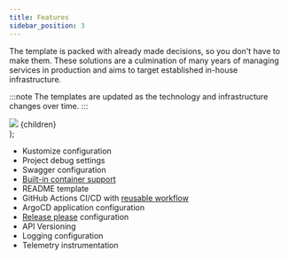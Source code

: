```yaml
---
title: Features
sidebar_position: 3
---
```


The template is packed with already made decisions, so you don't have to make them. These solutions are a culmination of many
years of managing services in production and aims to target established in-house infrastructure.

:::note
The templates are updated as the technology and infrastructure changes over time.
:::

  <div style={{ display: 'flex' }}>
    <img src={imageSrc} width={imgWidth} />
    {children}
  </div>
);

<SideBySide imageSrc="/img/vscode-tree.png" imgWidth="200px">

- Kustomize configuration
- Project debug settings
- Swagger configuration
- [Built-in container support](https://learn.microsoft.com/en-us/dotnet/core/containers/sdk-publish?pivots=dotnet-8-0)
- README template
- GitHub Actions CI/CD with [reusable workflow](https://github.com/intility/reusable-workflows)
- ArgoCD application configuration
- [Release please](https://github.com/googleapis/release-please) configuration
- API Versioning
- Logging configuration
- Telemetry instrumentation

</SideBySide>
